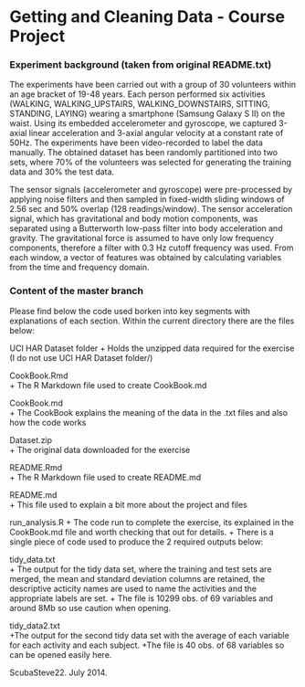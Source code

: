 # Getting and Cleaning Data - Course Project

### Experiment background (taken from original README.txt)
The experiments have been carried out with a group of 30 volunteers within an age bracket of 19-48 years. Each person performed six activities (WALKING, WALKING_UPSTAIRS, WALKING_DOWNSTAIRS, SITTING, STANDING, LAYING) wearing a smartphone (Samsung Galaxy S II) on the waist. Using its embedded accelerometer and gyroscope, we captured 3-axial linear acceleration and 3-axial angular velocity at a constant rate of 50Hz. The experiments have been video-recorded to label the data manually. The obtained dataset has been randomly partitioned into two sets, where 70% of the volunteers was selected for generating the training data and 30% the test data. 

The sensor signals (accelerometer and gyroscope) were pre-processed by applying noise filters and then sampled in fixed-width sliding windows of 2.56 sec and 50% overlap (128 readings/window). The sensor acceleration signal, which has gravitational and body motion components, was separated using a Butterworth low-pass filter into body acceleration and gravity. The gravitational force is assumed to have only low frequency components, therefore a filter with 0.3 Hz cutoff frequency was used. From each window, a vector of features was obtained by calculating variables from the time and frequency domain.

### Content of the master branch 
Please find below the code used borken into key segments with explanations of each section.  Within the current directory there are the files below:

UCI HAR Dataset folder
+ Holds the unzipped data required for the exercise (I do not use UCI HAR Dataset folder/)

CookBook.Rmd          
+ The R Markdown file used to create CookBook.md

CookBook.md        
+ The CookBook explains the meaning of the data in the .txt files and also how the code works

Dataset.zip        
+ The original data downloaded for the exercise

README.Rmd         
+ The R Markdown file used to create README.md

README.md         
+ This file used to explain a bit more about the project and files

run_analysis.R 
+ The code run to complete the exercise, its explained in the CookBook.md file and worth checking that out for details.
+ There is a single piece of code used to produce the 2 required outputs below:

tidy_data.txt  
+ The output for the tidy data set, where the training and test sets are merged, the mean and standard deviation columns are retained, the descriptive acticity names are used to name the activities and the appropriate labels are set.
+ The file is 10299 obs. of 69 variables and around 8Mb so use caution when opening.

tidy_data2.txt             
+The output for the second tidy data set with the average of each variable for each activity and each subject. 
+The file is 40 obs. of 68 variables so can be opened easily here.

ScubaSteve22. July 2014.